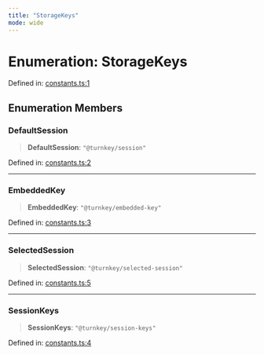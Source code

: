 ```yaml
---
title: "StorageKeys"
mode: wide
---
```

  
# Enumeration: StorageKeys

Defined in: [constants.ts:1](https://github.com/tkhq/sdk/blob/94193410cf3571aa019a0b9408107eeb43e39e16/packages/sdk-react-native/src/constants.ts#L1)

## Enumeration Members

### DefaultSession

> **DefaultSession**: `"@turnkey/session"`

Defined in: [constants.ts:2](https://github.com/tkhq/sdk/blob/94193410cf3571aa019a0b9408107eeb43e39e16/packages/sdk-react-native/src/constants.ts#L2)

***

### EmbeddedKey

> **EmbeddedKey**: `"@turnkey/embedded-key"`

Defined in: [constants.ts:3](https://github.com/tkhq/sdk/blob/94193410cf3571aa019a0b9408107eeb43e39e16/packages/sdk-react-native/src/constants.ts#L3)

***

### SelectedSession

> **SelectedSession**: `"@turnkey/selected-session"`

Defined in: [constants.ts:5](https://github.com/tkhq/sdk/blob/94193410cf3571aa019a0b9408107eeb43e39e16/packages/sdk-react-native/src/constants.ts#L5)

***

### SessionKeys

> **SessionKeys**: `"@turnkey/session-keys"`

Defined in: [constants.ts:4](https://github.com/tkhq/sdk/blob/94193410cf3571aa019a0b9408107eeb43e39e16/packages/sdk-react-native/src/constants.ts#L4)
